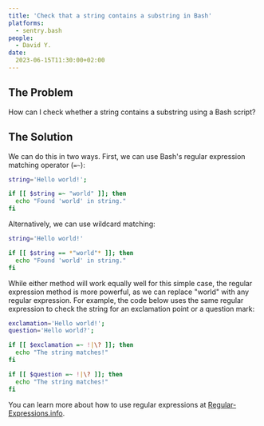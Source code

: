 ```yaml
---
title: 'Check that a string contains a substring in Bash'
platforms: 
  - sentry.bash
people: 
  - David Y.
date: 
  2023-06-15T11:30:00+02:00
---
```


## The Problem

How can I check whether a string contains a substring using a Bash script?

## The Solution

We can do this in two ways. First, we can use Bash's regular expression matching operator (`=~`):

```bash
string='Hello world!';

if [[ $string =~ "world" ]]; then
  echo "Found 'world' in string."
fi
```

Alternatively, we can use wildcard matching:

```bash
string='Hello world!'

if [[ $string == *"world"* ]]; then
  echo "Found 'world' in string."
fi
```

While either method will work equally well for this simple case, the regular expression method is more powerful, as we can replace "world" with any regular expression. For example, the code below uses the same regular expression to check the string for an exclamation point or a question mark:

```bash
exclamation='Hello world!';
question='Hello world?';

if [[ $exclamation =~ !|\? ]]; then
  echo "The string matches!"
fi

if [[ $question =~ !|\? ]]; then
  echo "The string matches!"
fi
```

You can learn more about how to use regular expressions at [Regular-Expressions.info](https://www.regular-expressions.info/).
